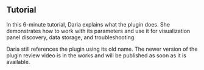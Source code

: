 
## Tutorial

In this 6-minute tutorial, Daria explains what the plugin does. She demonstrates how to work with its parameters and use it for visualization panel discovery, data storage, and troubleshooting. 

Daria still references the plugin using its old name. The newer version of the plugin review video is in the works and will be published as soon as it is available.

<Youtube id="QOV8ECOUjWs" title="Mimic any data with the Business Input data source." />
